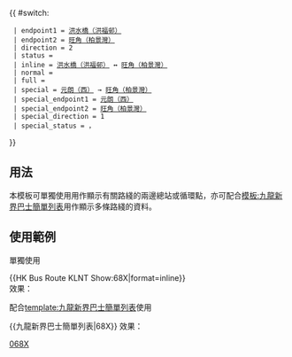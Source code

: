 {{ #switch: {{{format|}}}
  | endpoint1 = [[洪福邨公共運輸交匯處|洪水橋（洪福邨）]]
  | endpoint2 = [[旺角（柏景灣）公共運輸交匯處|旺角（柏景灣）]]
  | direction = 2
  | status =
  | inline = [[洪福邨公共運輸交匯處|洪水橋（洪福邨）]] ↔ [[旺角（柏景灣）公共運輸交匯處|旺角（柏景灣）]]
  | normal =
  | full =
  | special = [[元朗（西）巴士總站|元朗（西）]] → [[旺角（柏景灣）公共運輸交匯處|旺角（柏景灣）]]
  | special_endpoint1 = [[元朗（西）巴士總站|元朗（西）]]
  | special_endpoint2 = [[旺角（柏景灣）公共運輸交匯處|旺角（柏景灣）]]
  | special_direction = 1
  | special_status = {{HK Bus Status|ST}}，{{HK Bus Status|M}}
}}<noinclude>
==用法==
本模板可單獨使用用作顯示有關路綫的兩邊總站或循環點，亦可配合[[模板:九龍新界巴士簡單列表]]用作顯示多條路綫的資料。

==使用範例==
;單獨使用
<nowiki>{{HK Bus Route KLNT Show:68X|format=inline}}</nowiki><br>
效果：{{HK Bus Route KLNT Show:68X|format=inline}}

;配合[[template:九龍新界巴士簡單列表]]使用
<nowiki>{{九龍新界巴士簡單列表|68X}}</nowiki>
效果：{{九龍新界巴士簡單列表|68X}}
[[Category:九龍巴士路線模板|068X]]</noinclude>